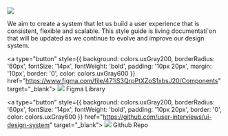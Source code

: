 
<Meta title="Design System/Intro" />

<div style={{ width: '50%', margin: '0 auto', textAlign: 'center'}}>
<img src={ImageFile} />

We aim to create a system that let us build a user experience that is consistent, flexible and scalable. 
This style guide is living documentati`on that will be updated as we continue to evolve and improve our design system.

<a type="button" style={{ 
        background: colors.uxGray200,
        borderRadius: '60px', 
        fontSize: '14px', 
        fontWeight: 'bold', 
        padding: '10px 20px', 
        margin: '10px',
        border: '0', 
        color: colors.uxGray600
    }} 
    href="https://www.figma.com/file/471iS3QrpPtXZpS1xbsJ20/Components" 
    target="_blank">
    <img src={FigmaLogo} /> Figma Library
</a>

<a type="button" style={{ 
        background: colors.uxGray200,
        borderRadius: '60px', 
        fontSize: '14px', 
        fontWeight: 'bold', 
        padding: '10px 20px', 
        border: '0', 
        color: colors.uxGray600
    }} 
    href="https://github.com/user-interviews/ui-design-system" 
    target="_blank">
    <img src={GithubLogo} /> Github Repo
</a>

</div>
